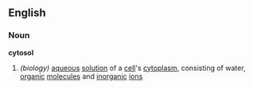 ==English==
===Noun===
{{wikipedia}}
''' cytosol '''
# ''(biology)'' [[aqueous]] [[solution]] of a [[cell]]'s [[cytoplasm]], consisting of water, [[organic]] [[molecule]]s and [[inorganic]] [[ion]]s